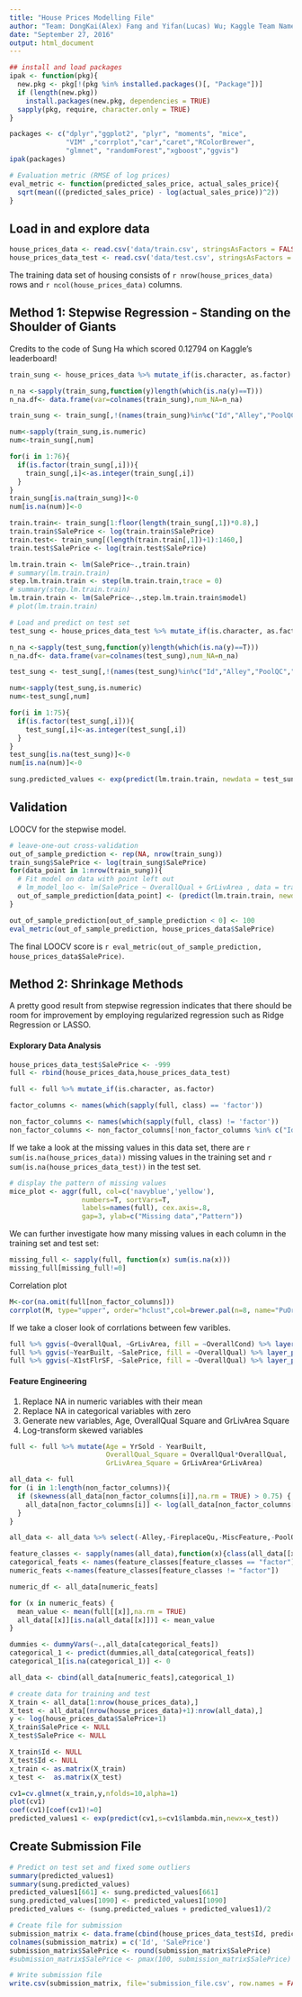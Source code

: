 ```yaml
---
title: "House Prices Modelling File"
author: "Team: DongKai(Alex) Fang and Yifan(Lucas) Wu; Kaggle Team Name: 'Let's go 440' "
date: "September 27, 2016"
output: html_document
---
```


```r
## install and load packages
ipak <- function(pkg){
  new.pkg <- pkg[!(pkg %in% installed.packages()[, "Package"])]
  if (length(new.pkg)) 
    install.packages(new.pkg, dependencies = TRUE)
  sapply(pkg, require, character.only = TRUE)
}

packages <- c("dplyr","ggplot2", "plyr", "moments", "mice",
              "VIM" ,"corrplot","car","caret","RColorBrewer",
              "glmnet", "randomForest","xgboost","ggvis")
ipak(packages)
```

```r
# Evaluation metric (RMSE of log prices)
eval_metric <- function(predicted_sales_price, actual_sales_price){
  sqrt(mean(((predicted_sales_price) - log(actual_sales_price))^2))
}
```

## Load in and explore data

```r
house_prices_data <- read.csv('data/train.csv', stringsAsFactors = FALSE)
house_prices_data_test <- read.csv('data/test.csv', stringsAsFactors = FALSE)
```

The training data set of housing consists of `r nrow(house_prices_data)` rows and `r ncol(house_prices_data)` columns.

## Method 1: Stepwise Regression - Standing on the Shoulder of Giants

Credits to the code of Sung Ha which scored 0.12794 on Kaggle's leaderboard!
	
```r
train_sung <- house_prices_data %>% mutate_if(is.character, as.factor)

n_na <-sapply(train_sung,function(y)length(which(is.na(y)==T)))
n_na.df<- data.frame(var=colnames(train_sung),num_NA=n_na)

train_sung <- train_sung[,!(names(train_sung)%in%c("Id","Alley","PoolQC","Fence","MiscFeature"))]

num<-sapply(train_sung,is.numeric)
num<-train_sung[,num]

for(i in 1:76){
  if(is.factor(train_sung[,i])){
    train_sung[,i]<-as.integer(train_sung[,i])
  }
}
train_sung[is.na(train_sung)]<-0
num[is.na(num)]<-0

train.train<- train_sung[1:floor(length(train_sung[,1])*0.8),]
train.train$SalePrice <- log(train.train$SalePrice)
train.test<- train_sung[(length(train.train[,1])+1):1460,]
train.test$SalePrice <- log(train.test$SalePrice)

lm.train.train <- lm(SalePrice~.,train.train)
# summary(lm.train.train)
step.lm.train.train <- step(lm.train.train,trace = 0)
# summary(step.lm.train.train)
lm.train.train <- lm(SalePrice~.,step.lm.train.train$model)
# plot(lm.train.train)

# Load and predict on test set
test_sung <- house_prices_data_test %>% mutate_if(is.character, as.factor)

n_na <-sapply(test_sung,function(y)length(which(is.na(y)==T)))
n_na.df<- data.frame(var=colnames(test_sung),num_NA=n_na)

test_sung <- test_sung[,!(names(test_sung)%in%c("Id","Alley","PoolQC","Fence","MiscFeature"))]

num<-sapply(test_sung,is.numeric)
num<-test_sung[,num]

for(i in 1:75){
  if(is.factor(test_sung[,i])){
    test_sung[,i]<-as.integer(test_sung[,i])
  }
}
test_sung[is.na(test_sung)]<-0
num[is.na(num)]<-0

sung.predicted_values <- exp(predict(lm.train.train, newdata = test_sung))
```

## Validation

LOOCV for the stepwise model.

```r
# leave-one-out cross-validation
out_of_sample_prediction <- rep(NA, nrow(train_sung))
train_sung$SalePrice <- log(train_sung$SalePrice)
for(data_point in 1:nrow(train_sung)){
  # Fit model on data with point left out
  # lm_model_loo <- lm(SalePrice ~ OverallQual + GrLivArea , data = train[-data_point, ])
  out_of_sample_prediction[data_point] <- (predict(lm.train.train, newdata = train_sung[data_point, ]))
}
```


```r
out_of_sample_prediction[out_of_sample_prediction < 0] <- 100
eval_metric(out_of_sample_prediction, house_prices_data$SalePrice)
```

The final LOOCV score is `r eval_metric(out_of_sample_prediction, house_prices_data$SalePrice)`.

## Method 2: Shrinkage Methods

A pretty good result from stepwise regression indicates that there should be room for improvement by employing regularized regression such as Ridge Regression or LASSO.

#### Explorary Data Analysis

```r
house_prices_data_test$SalePrice <- -999
full <- rbind(house_prices_data,house_prices_data_test)

full <- full %>% mutate_if(is.character, as.factor)

factor_columns <- names(which(sapply(full, class) == 'factor'))

non_factor_columns <- names(which(sapply(full, class) != 'factor'))
non_factor_columns <- non_factor_columns[!non_factor_columns %in% c("Id","SalePrice")]
```


If we take a look at the missing values in this data set, there are `r sum(is.na(house_prices_data))` missing values in the training set and `r sum(is.na(house_prices_data_test))` in the test set.

```r
# display the pattern of missing values
mice_plot <- aggr(full, col=c('navyblue','yellow'),
                  numbers=T, sortVars=T,  
                  labels=names(full), cex.axis=.8,
                  gap=3, ylab=c("Missing data","Pattern"))
```



We can further investigate how many missing values in each column in the training set and test set:
```r
missing_full <- sapply(full, function(x) sum(is.na(x)))
missing_full[missing_full!=0]
```

Correlation plot
```r
M<-cor(na.omit(full[non_factor_columns]))
corrplot(M, type="upper", order="hclust",col=brewer.pal(n=8, name="PuOr"))
```

If we take a closer look of corrlations between few varibles. 
```r
full %>% ggvis(~OverallQual, ~GrLivArea, fill = ~OverallCond) %>% layer_points()
full %>% ggvis(~YearBuilt, ~SalePrice, fill = ~OverallQual) %>% layer_points()
full %>% ggvis(~X1stFlrSF, ~SalePrice, fill = ~OverallQual) %>% layer_points()
```
#### Feature Engineering

1. Replace NA in numeric variables with their mean
2. Replace NA in categorical variables with zero
3. Generate new variables, Age, OverallQual Square and GrLivArea Square
4. Log-transform skewed variables

```r
full <- full %>% mutate(Age = YrSold - YearBuilt,
                        OverallQual_Square = OverallQual*OverallQual,
                        GrLivArea_Square = GrLivArea*GrLivArea)

all_data <- full
for (i in 1:length(non_factor_columns)){
  if (skewness(all_data[non_factor_columns[i]],na.rm = TRUE) > 0.75) {
    all_data[non_factor_columns[i]] <- log(all_data[non_factor_columns[i]]+1)
  }
}

all_data <- all_data %>% select(-Alley,-FireplaceQu,-MiscFeature,-PoolQC,-Fence)

feature_classes <- sapply(names(all_data),function(x){class(all_data[[x]])})
categorical_feats <- names(feature_classes[feature_classes == "factor"])
numeric_feats <-names(feature_classes[feature_classes != "factor"])

numeric_df <- all_data[numeric_feats]

for (x in numeric_feats) {
  mean_value <- mean(full[[x]],na.rm = TRUE)
  all_data[[x]][is.na(all_data[[x]])] <- mean_value
}

dummies <- dummyVars(~.,all_data[categorical_feats])
categorical_1 <- predict(dummies,all_data[categorical_feats])
categorical_1[is.na(categorical_1)] <- 0  

all_data <- cbind(all_data[numeric_feats],categorical_1)

# create data for training and test
X_train <- all_data[1:nrow(house_prices_data),]
X_test <- all_data[(nrow(house_prices_data)+1):nrow(all_data),]
y <- log(house_prices_data$SalePrice+1)
X_train$SalePrice <- NULL
X_test$SalePrice <- NULL

X_train$Id <- NULL
X_test$Id <- NULL
x_train <- as.matrix(X_train)
x_test <-  as.matrix(X_test)
```


```r
cv1=cv.glmnet(x_train,y,nfolds=10,alpha=1)
plot(cv1)
coef(cv1)[coef(cv1)!=0]
predicted_values1 <- exp(predict(cv1,s=cv1$lambda.min,newx=x_test))
```



## Create Submission File

```r
# Predict on test set and fixed some outliers
summary(predicted_values1)
summary(sung.predicted_values)
predicted_values1[661] <- sung.predicted_values[661]
sung.predicted_values[1090] <- predicted_values1[1090]
predicted_values <- (sung.predicted_values + predicted_values1)/2

# Create file for submission
submission_matrix <- data.frame(cbind(house_prices_data_test$Id, predicted_values))
colnames(submission_matrix) = c('Id', 'SalePrice')
submission_matrix$SalePrice <- round(submission_matrix$SalePrice)
#submission_matrix$SalePrice <- pmax(100, submission_matrix$SalePrice)

# Write submission file
write.csv(submission_matrix, file='submission_file.csv', row.names = FALSE)
```
